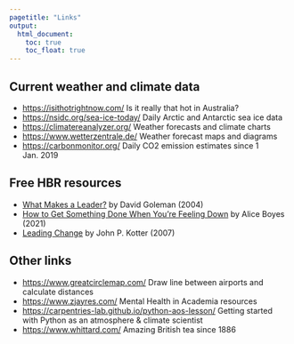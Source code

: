 ```yaml
---
pagetitle: "Links"
output:
  html_document: 
    toc: true
    toc_float: true
---
```

<link rel="shortcut icon" type="image/x-icon" href="favicon.ico">
<link rel="stylesheet" href="styles.css" type="text/css">

## Current weather and climate data
- [https://isithotrightnow.com/](https://isithotrightnow.com) Is it really that hot in Australia?
- [https://nsidc.org/sea-ice-today/](https://nsidc.org/sea-ice-today) Daily Arctic and Antarctic sea ice data
- [https://climatereanalyzer.org/](https://climatereanalyzer.org) Weather forecasts and climate charts
- [https://www.wetterzentrale.de/](https://www.wetterzentrale.de) Weather forecast maps and diagrams
- [https://carbonmonitor.org/](https://carbonmonitor.org) Daily CO2 emission estimates since 1 Jan. 2019

## Free HBR resources
- [What Makes a Leader?](https://agis93.wordpress.com/wp-content/uploads/2014/02/hbr_dan_goleman_what_makes_a_leader.pdf) by David Goleman (2004)
- [How to Get Something Done When You're Feeling Down](https://hbr.org/2021/10/how-to-get-something-done-when-youre-feeling-down) by Alice Boyes (2021)
- [Leading Change](https://irp-cdn.multiscreensite.com/6e5efd05/files/uploaded/Leading%20Change.pdf) by John P. Kotter (2007)
<!--- 
- [Managing Oneself](https://www.thecompleteleader.org/sites/default/files/imce/Managing%20Oneself_Drucker_HBR.pdf) by Peter F. Drucker (1999)
- [How to actually start the task you've been avoiding](https://hbr.org/2018/05/how-to-actually-start-the-task-youve-been-avoiding) by Peter Bregman (2018)
--->

## Other links
- [https://www.greatcirclemap.com/](https://www.greatcirclemap.com) Draw line between airports and calculate distances
- [https://www.zjayres.com/](https://www.zjayres.com) Mental Health in Academia resources
- [https://carpentries-lab.github.io/python-aos-lesson/](https://carpentries-lab.github.io/python-aos-lesson) Getting started with Python as an atmosphere \& climate scientist
- [https://www.whittard.com/](https://www.whittard.com) Amazing British tea since 1886




